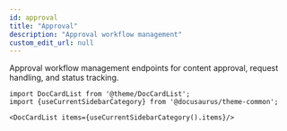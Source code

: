 ```yaml
---
id: approval
title: "Approval"
description: "Approval workflow management"
custom_edit_url: null
---
```




Approval workflow management endpoints for content approval, request handling, and status tracking.



```mdx-code-block
import DocCardList from '@theme/DocCardList';
import {useCurrentSidebarCategory} from '@docusaurus/theme-common';

<DocCardList items={useCurrentSidebarCategory().items}/>
```
      